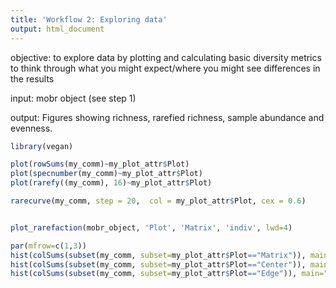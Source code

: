```yaml
---
title: 'Workflow 2: Exploring data'
output: html_document
---
```




objective:
to explore data by plotting and calculating basic diversity metrics
to think through what you might expect/where you might see differences in the results

input:
mobr object (see step 1)

output:
Figures showing richness, rarefied richness, sample abundance and evenness. 


```r
library(vegan)

plot(rowSums(my_comm)~my_plot_attr$Plot)
plot(specnumber(my_comm)~my_plot_attr$Plot)
plot(rarefy((my_comm), 16)~my_plot_attr$Plot)

rarecurve(my_comm, step = 20,  col = my_plot_attr$Plot, cex = 0.6)


plot_rarefaction(mobr_object, 'Plot', 'Matrix', 'indiv', lwd=4)

par(mfrow=c(1,3))
hist(colSums(subset(my_comm, subset=my_plot_attr$Plot=="Matrix")), main="Matrix", xlab="abundance" )
hist(colSums(subset(my_comm, subset=my_plot_attr$Plot=="Center")), main="Center", xlab="abundance" )
hist(colSums(subset(my_comm, subset=my_plot_attr$Plot=="Edge")), main="Edge", xlab="abundance" )


```









